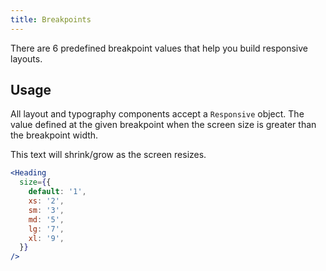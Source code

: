 ```yaml
---
title: Breakpoints
---
```


There are 6 predefined breakpoint values that help you build responsive layouts.

<Example>
  <DataTable
    data={[
      { id: 1, name: 'default', device: 'Phones (portrait)', width: '0px' },
      { id: 2, name: 'xs', device: 'Phones (landscape)', width: '520px' },
      { id: 3, name: 'sm', device: 'Tablets (portrait)', width: '728px' },
      { id: 4, name: 'md', device: 'Tablets (landscape)', width: '1024px' },
      { id: 5, name: 'lg', device: 'Laptops', width: '1280px' },
      { id: 6, name: 'xl', device: 'Desktops', width: '1640px' },
    ]}
  >
    <DataColumn id="name" label="Size" />
    <DataColumn id="device" label="Device" />
    <DataColumn id="width" label="Width" />
  </DataTable>
</Example>

## Usage

All layout and typography components accept a `Responsive` object. The value defined at the
given breakpoint when the screen size is greater than the breakpoint width.

<Example>
  <Heading
    size={{
      default: '1',
      xs: '2',
      sm: '3',
      md: '5',
      lg: '6',
      xl: '7',
    }}
  >
    This text will shrink/grow as the screen resizes.
  </Heading>
</Example>

```jsx
<Heading
  size={{
    default: '1',
    xs: '2',
    sm: '3',
    md: '5',
    lg: '7',
    xl: '9',
  }}
/>
```
